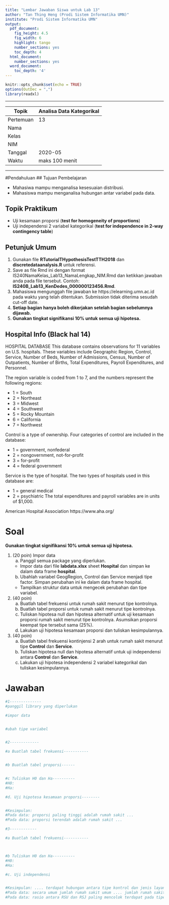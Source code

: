 ---
title: "Lembar Jawaban Siswa untuk Lab 13"
author: "Tan Thing Heng (Prodi Sistem Informatika UMN)"
institute: "Prodi Sistem Informatika UMN"
output:
  pdf_document:
    fig_height: 4.5
    fig_width: 6
    highlight: tango
    number_sections: yes
    toc_depth: 4
  html_document:
    number_sections: yes
  word_document:
    toc_depth: '4'
---

```{r setup, include=FALSE, message=FALSE, warning=FALSE}
knitr::opts_chunk$set(echo = TRUE)
options(OutDec = ",")
library(readxl)
```

******************************************************
Topik    | Analisa Data Kategorikal
---------|----------             
Pertemuan| 13   
Nama     |           
Kelas    |       
NIM      |    
Tanggal  | 2020-05
Waktu    | maks 100 menit
******************************************************

#Pendahuluan
## Tujuan Pembelajaran

- Mahasiwa mampu menganalisa kesesuaian distribusi.
- Mahasiswa mampu menganalisa hubungan antar variabel pada data.


## Topik Praktikum

- Uji kesamaan proporsi (**test for homogeneity of proportions**)
- Uji independensi 2 variabel kategorikal (**test for independence in 2-way contingency table**)


## Petunjuk Umum

1. Gunakan file **RTutorialTHypothesisTestTTH2018** dan **discretedataanalysis.R** untuk referensi.
2. Save as file Rmd ini dengan format  IS240NamaKelas_Lab13_NamaLengkap_NIM.Rmd dan ketikkan jawaban anda pada file tersebut. Contoh: **IS240B_Lab13_KenDedes_000000123456.Rmd**. 
3. Mahasiswa mengunggah file jawaban ke https://elearning.umn.ac.id pada waktu yang telah ditentukan. Submission tidak diterima sesudah cut-off date. 
4. **Setiap bagian hanya boleh dikerjakan setelah bagian sebelumnya dijawab.**
5. **Gunakan tingkat signifikansi 10% untuk semua uji hipotesa.**


## Hospital Info (Black hal 14)

HOSPITAL DATABASE
This database contains observations for 11 variables on U.S. hospitals. These variables include Geographic Region, Control, Service, Number of Beds, Number of Admissions, Census, Number of Outpatients, Number of Births, Total Expenditures, Payroll Expenditures, and Personnel.

The region variable is coded from 1 to 7, and the numbers represent the following regions:

- 1 = South
- 2 = Northeast
- 3 = Midwest
- 4 = Southwest
- 5 = Rocky Mountain
- 6 = California
- 7 = Northwest

Control is a type of ownership. Four categories of control are included in the database:

- 1 = government, nonfederal
- 2 = nongovernment, not-for-profit
- 3 = for-profit
- 4 = federal government

Service is the type of hospital. The two types of hospitals
used in this database are:

- 1 = general medical
- 2 = psychiatric
The total expenditures and payroll variables are in units of $1,000.

American Hospital Association https://www.aha.org/


# Soal 

**Gunakan tingkat signifikansi 10% untuk semua uji hipotesa.**

1. (20 poin) Impor data
   a. Panggil semua package yang diperlukan. 
   - Impor data dari file **labdata.xlsx** sheet **Hospital** dan simpan ke dalam data frame **hospital**. 
   b. Ubahlah variabel GeogRegion, Control dan Service menjadi tipe factor. Simpan perubahan ini ke dalam data frame hospital. 
   - Tampilkan struktur data untuk mengecek perubahan dan tipe variabel.
2. (40 poin) 
    a. Buatlah tabel frekuensi untuk rumah sakit menurut tipe kontrolnya. 
    b. Buatlah tabel proporsi untuk rumah sakit menurut tipe kontrolnya. 
    c. Tuliskan hipotesa null dan hipotesa alternatif untuk uji kesamaan proporsi rumah sakit menurut tipe kontrolnya. Asumsikan proporsi keempat tipe tersebut sama (25%). 
    d. Lakukan uji hipotesa kesamaan proporsi dan tuliskan kesimpulannya.
3. (40 poin) 
    a. Buatlah tabel frekuensi kontinjensi 2 arah untuk rumah sakit menurut tipe **Control** dan **Service**.
    b. Tuliskan hipotesa null dan hipotesa alternatif untuk uji independensi antara **Control** dan **Service**. 
    c. Lakukan uji hipotesa independensi 2 variabel kategorikal dan tuliskan kesimpulannya.


# Jawaban

```{r}
#1--------------
#panggil library yang diperlukan

#impor data


#ubah tipe variabel


#2-------------

#a Buatlah tabel frekuensi-----------


#b Buatlah tabel proporsi------


#c Tuliskan H0 dan Ha----------
#H0: 
#Ha: 

#d. Uji hipotesa kesamaan proporsi--------


#Kesimpulan: 
#Pada data: proporsi paling tinggi adalah rumah sakit ...
#Pada data: proporsi terendah adalah rumah sakit ...

#3------------

#a Buatlah tabel frekuensi-----------



#b Tuliskan H0 dan Ha----------
#H0: 
#Ha: 

#c. Uji independensi


#Kesimpulan: .... terdapat hubungan antara tipe kontrol dan jenis layanan
#Pada data: secara umum jumlah rumah sakit umum .... jumlah rumah sakit jiwa.
#Pada data: rasio antara RSU dan RSJ paling mencolok terdapat pada tipe ....



```


